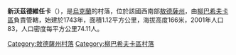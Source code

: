 {{expand|time=2016-09-03T01:19:41+00:00}}
{{unreferenced|time=2016-09-03T01:19:41+00:00}}
{{coord|47|44|44|N|30|21|38|E|scale:30000|display=title}}

'''新沃茲德維任卡'''（{{lang-uk|Нововоздвиженка}}），是[[烏克蘭|烏克蘭]]的村落，位於該國西南部[[敖德薩州|敖德薩州]]，由[[柳巴希夫卡區|柳巴希夫卡區]]負責管轄，始建於1743年，面積1.12平方公里，海拔高度166米，2001年人口83，人口密度每平方公里74.11人。

{{DEFAULTSORT:Нововоздвиженка}}
[[Category:敖德薩州村落|Category:敖德薩州村落]]
[[Category:柳巴希夫卡區村落|Category:柳巴希夫卡區村落]]


{{Odessa-geo-stub}}